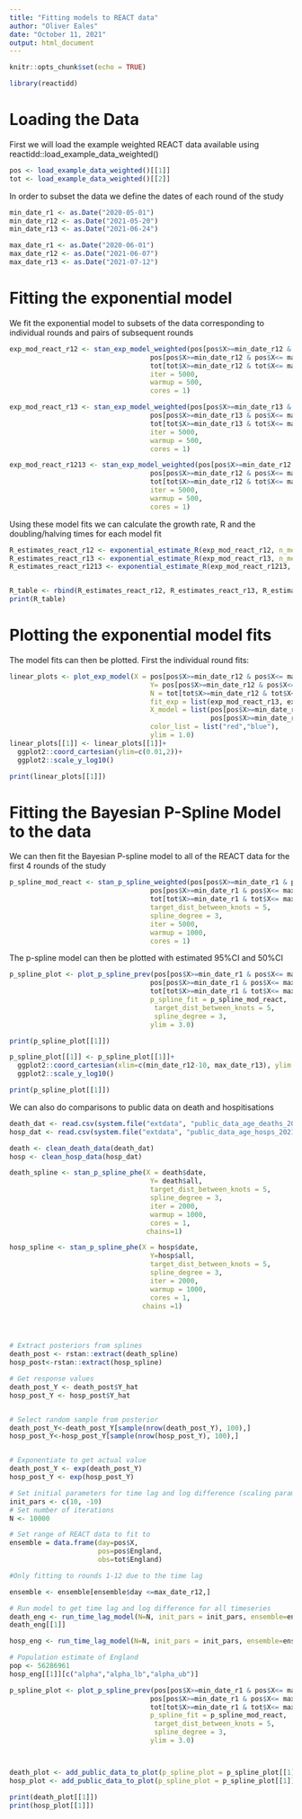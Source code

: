 ```yaml
---
title: "Fitting models to REACT data"
author: "Oliver Eales"
date: "October 11, 2021"
output: html_document
---
```


```r
knitr::opts_chunk$set(echo = TRUE)
```

```r
library(reactidd)
```

# Loading the Data
First we will load the example weighted REACT data available using reactidd::load_example_data_weighted() 

```r
pos <- load_example_data_weighted()[[1]]
tot <- load_example_data_weighted()[[2]]
```

In order to subset the data we define the dates of each round of the study
```r
min_date_r1 <- as.Date("2020-05-01")
min_date_r12 <- as.Date("2021-05-20")
min_date_r13 <- as.Date("2021-06-24")

max_date_r1 <- as.Date("2020-06-01")
max_date_r12 <- as.Date("2021-06-07")
max_date_r13 <- as.Date("2021-07-12")
```


# Fitting the exponential model
We fit the exponential model to subsets of the data corresponding to individual rounds and pairs of subsequent rounds 

```r
exp_mod_react_r12 <- stan_exp_model_weighted(pos[pos$X>=min_date_r12 & pos$X<= max_date_r12,]$X,
                                   pos[pos$X>=min_date_r12 & pos$X<= max_date_r12,]$England,
                                   tot[tot$X>=min_date_r12 & tot$X<= max_date_r12,]$England,
                                   iter = 5000,
                                   warmup = 500,
                                   cores = 1)

exp_mod_react_r13 <- stan_exp_model_weighted(pos[pos$X>=min_date_r13 & pos$X<= max_date_r13,]$X,
                                   pos[pos$X>=min_date_r13 & pos$X<= max_date_r13,]$England,
                                   tot[tot$X>=min_date_r13 & tot$X<= max_date_r13,]$England,
                                   iter = 5000,
                                   warmup = 500,
                                   cores = 1)

exp_mod_react_r1213 <- stan_exp_model_weighted(pos[pos$X>=min_date_r12 & pos$X<= max_date_r13,]$X,
                                   pos[pos$X>=min_date_r12 & pos$X<= max_date_r13,]$England,
                                   tot[tot$X>=min_date_r12 & tot$X<= max_date_r13,]$England,
                                   iter = 5000,
                                   warmup = 500,
                                   cores = 1)

```

Using these model fits we can calculate the growth rate, R and the doubling/halving times for each model fit 
```r
R_estimates_react_r12 <- exponential_estimate_R(exp_mod_react_r12, n_mean = 2.29, b_mean =0.36, label ="React-Round12")
R_estimates_react_r13 <- exponential_estimate_R(exp_mod_react_r13, n_mean = 2.29, b_mean =0.36, label ="React-Round13")
R_estimates_react_r1213 <- exponential_estimate_R(exp_mod_react_r1213, n_mean = 2.29, b_mean =0.36, label ="React-Round12-Round13")


R_table <- rbind(R_estimates_react_r12, R_estimates_react_r13, R_estimates_react_r1213)
print(R_table)
```

# Plotting the exponential model fits

The model fits can then be plotted. First the individual round fits:

```r
linear_plots <- plot_exp_model(X = pos[pos$X>=min_date_r12 & pos$X<= max_date_r13,]$X,
                                   Y= pos[pos$X>=min_date_r12 & pos$X<= max_date_r13,]$England,
                                   N = tot[tot$X>=min_date_r12 & tot$X<= max_date_r13,]$England,
                                   fit_exp = list(exp_mod_react_r13, exp_mod_react_r1213),
                                   X_model = list(pos[pos$X>=min_date_r13 & pos$X<= max_date_r13,]$X,
                                                  pos[pos$X>=min_date_r12 & pos$X<= max_date_r13,]$X),
                                   color_list = list("red","blue"),
                                   ylim = 1.0)
linear_plots[[1]] <- linear_plots[[1]]+
  ggplot2::coord_cartesian(ylim=c(0.01,2))+
  ggplot2::scale_y_log10()

print(linear_plots[[1]])
```


# Fitting the Bayesian P-Spline Model to the data
We can then fit the Bayesian P-spline model to all of the REACT data for the first 4 rounds of the study

```r
p_spline_mod_react <- stan_p_spline_weighted(pos[pos$X>=min_date_r1 & pos$X<= max_date_r13,]$X,
                                   pos[pos$X>=min_date_r1 & pos$X<= max_date_r13,]$England,
                                   tot[tot$X>=min_date_r1 & tot$X<= max_date_r13,]$England,
                                   target_dist_between_knots = 5,
                                   spline_degree = 3,
                                   iter = 5000,
                                   warmup = 1000,
                                   cores = 1)


```

The p-spline model can then be plotted with estimated 95%CI and 50%CI
```r
p_spline_plot <- plot_p_spline_prev(pos[pos$X>=min_date_r1 & pos$X<= max_date_r13,]$X,
                                   pos[pos$X>=min_date_r1 & pos$X<= max_date_r13,]$England,
                                   tot[tot$X>=min_date_r1 & tot$X<= max_date_r13,]$England,
                                   p_spline_fit = p_spline_mod_react, 
                                    target_dist_between_knots = 5,
                                    spline_degree = 3,
                                   ylim = 3.0)

print(p_spline_plot[[1]])

p_spline_plot[[1]] <- p_spline_plot[[1]]+
  ggplot2::coord_cartesian(xlim=c(min_date_r12-10, max_date_r13), ylim = c(0.01,3))+
  ggplot2::scale_y_log10()

print(p_spline_plot[[1]])


```

We can also do comparisons to public data on death and hospitisations

```r
death_dat <- read.csv(system.file("extdata", "public_data_age_deaths_2021-07-19.csv", package = "reactidd"))
hosp_dat <- read.csv(system.file("extdata", "public_data_age_hosps_2021-07-19.csv", package = "reactidd"))

death <- clean_death_data(death_dat)
hosp <- clean_hosp_data(hosp_dat)

```


```r
death_spline <- stan_p_spline_phe(X = death$date,
                                   Y= death$all,
                                   target_dist_between_knots = 5,
                                   spline_degree = 3,
                                   iter = 2000,
                                   warmup = 1000,
                                   cores = 1,
                                  chains=1)

hosp_spline <- stan_p_spline_phe(X = hosp$date,
                                   Y=hosp$all,
                                   target_dist_between_knots = 5,
                                   spline_degree = 3,
                                   iter = 2000,
                                   warmup = 1000,
                                   cores = 1,
                                 chains =1)





```


```r

# Extract posteriors from splines
death_post <- rstan::extract(death_spline)
hosp_post<-rstan::extract(hosp_spline)

# Get response values
death_post_Y <- death_post$Y_hat
hosp_post_Y <- hosp_post$Y_hat


# Select random sample from posterior
death_post_Y<-death_post_Y[sample(nrow(death_post_Y), 100),]
hosp_post_Y<-hosp_post_Y[sample(nrow(hosp_post_Y), 100),]


# Exponentiate to get actual value
death_post_Y <- exp(death_post_Y)
hosp_post_Y <- exp(hosp_post_Y)
```

```r

# Set initial parameters for time lag and log difference (scaling parameter)
init_pars <- c(10, -10)
# Set number of iterations 
N <- 10000

# Set range of REACT data to fit to
ensemble = data.frame(day=pos$X,
                      pos=pos$England,
                      obs=tot$England)

#Only fitting to rounds 1-12 due to the time lag

ensemble <- ensemble[ensemble$day <=max_date_r12,]

# Run model to get time lag and log difference for all timeseries
death_eng <- run_time_lag_model(N=N, init_pars = init_pars, ensemble=ensemble,  dates=death$date , ENG = death_post_Y, burnin=2000,name="All", rounds = "Rounds 1-12", data_source = "Deaths")
death_eng[[1]]

hosp_eng <- run_time_lag_model(N=N, init_pars = init_pars, ensemble=ensemble,  dates=hosp$date , ENG = hosp_post_Y, burnin=10000,name="All", rounds = "Rounds 1-12", data_source = "hosps")

# Population estimate of England
pop <- 56286961
hosp_eng[[1]][c("alpha","alpha_lb","alpha_ub")]
```

```r


p_spline_plot <- plot_p_spline_prev(pos[pos$X>=min_date_r1 & pos$X<= max_date_r13,]$X,
                                   pos[pos$X>=min_date_r1 & pos$X<= max_date_r13,]$England,
                                   tot[tot$X>=min_date_r1 & tot$X<= max_date_r13,]$England,
                                   p_spline_fit = p_spline_mod_react, 
                                    target_dist_between_knots = 5,
                                    spline_degree = 3,
                                   ylim = 3.0)



death_plot <- add_public_data_to_plot(p_spline_plot = p_spline_plot[[1]], Y_array = death_post_Y, table_eng = death_eng[[1]], X=death$date, dat = death)
hosp_plot <- add_public_data_to_plot(p_spline_plot = p_spline_plot[[1]], Y_array = hosp_post_Y, table_eng = hosp_eng[[1]], X=hosp$date, dat = hosp)

print(death_plot[[1]])
print(hosp_plot[[1]])


```
